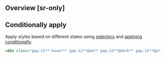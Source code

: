 ## Overview [sr-only]
<Overview/>

## Conditionally apply
Apply styles based on different states using [selectors](/guide/state-selectors) and [applying conditionally](/guide/applying-conditionally).
```html
<div class="gap:12**:hover** gap:12**@sm** gap:12**@dark** gap:12**@print**">…</div>
```

